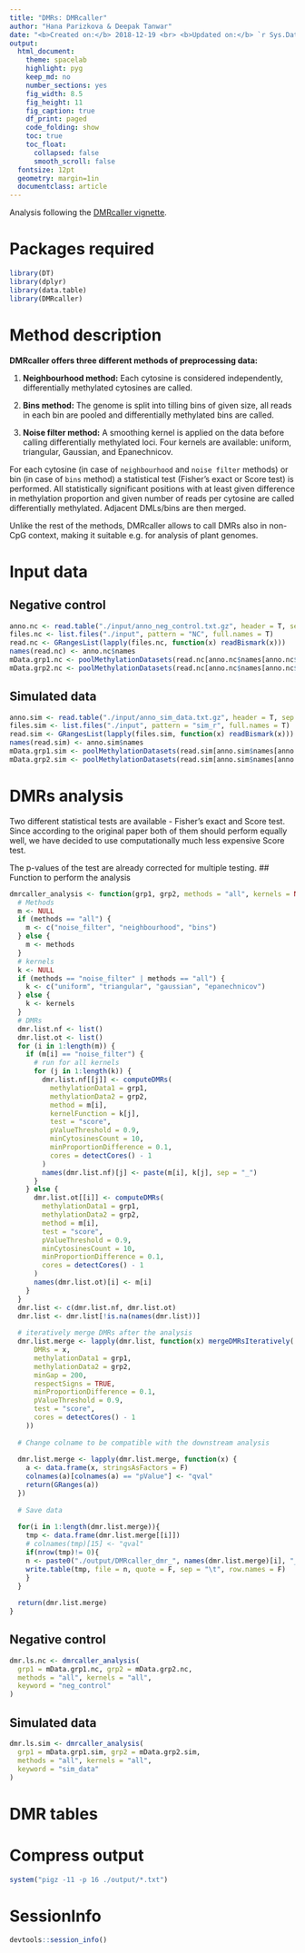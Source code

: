```yaml
---
title: "DMRs: DMRcaller"
author: "Hana Parizkova & Deepak Tanwar"
date: "<b>Created on:</b> 2018-12-19 <br> <b>Updated on:</b> `r Sys.Date()`"
output:
  html_document:
    theme: spacelab
    highlight: pyg
    keep_md: no
    number_sections: yes
    fig_width: 8.5
    fig_height: 11
    fig_caption: true
    df_print: paged
    code_folding: show
    toc: true
    toc_float:
      collapsed: false
      smooth_scroll: false
  fontsize: 12pt
  geometry: margin=1in
  documentclass: article
---
```




Analysis following the [DMRcaller vignette](https://bioconductor.org/packages/release/bioc/vignettes/DMRcaller/inst/doc/DMRcaller.pdf).

# Packages required
```r
library(DT)
library(dplyr)
library(data.table)
library(DMRcaller)
```

# Method description

**DMRcaller offers three different methods of preprocessing data:**

1. **Neighbourhood method:** Each cytosine is considered independently, differentially methylated cytosines are called.

2. **Bins method:** The genome is split into tilling bins of given size, all reads in each bin are pooled and differentially methylated bins are called.

3. **Noise filter method:** A smoothing kernel is applied on the data before calling differentially methylated loci. Four kernels are available: uniform, triangular, Gaussian, and Epanechnicov.

For each cytosine (in case of `neighbourhood` and `noise filter` methods) or bin (in case of `bins` method) a statistical test (Fisher’s exact or Score test) is performed. All statistically significant positions with at least given difference in methylation proportion and given number of reads per cytosine are called differentially methylated. Adjacent DMLs/bins are then merged.

Unlike the rest of the methods, DMRcaller allows to call DMRs also in non-CpG context, making it suitable e.g. for analysis of plant genomes.


# Input data

## Negative control
```r
anno.nc <- read.table("./input/anno_neg_control.txt.gz", header = T, sep = "\t", stringsAsFactors = F)
files.nc <- list.files("./input", pattern = "NC", full.names = T)
read.nc <- GRangesList(lapply(files.nc, function(x) readBismark(x)))
names(read.nc) <- anno.nc$names
mData.grp1.nc <- poolMethylationDatasets(read.nc[anno.nc$names[anno.nc$Group == "Group1"]])
mData.grp2.nc <- poolMethylationDatasets(read.nc[anno.nc$names[anno.nc$Group == "Group2"]])
```


## Simulated data
```r
anno.sim <- read.table("./input/anno_sim_data.txt.gz", header = T, sep = "\t", stringsAsFactors = F)
files.sim <- list.files("./input", pattern = "sim_r", full.names = T)
read.sim <- GRangesList(lapply(files.sim, function(x) readBismark(x)))
names(read.sim) <- anno.sim$names
mData.grp1.sim <- poolMethylationDatasets(read.sim[anno.sim$names[anno.sim$Group == "Group1"]])
mData.grp2.sim <- poolMethylationDatasets(read.sim[anno.sim$names[anno.sim$Group == "Group2"]])
```


# DMRs analysis
Two different statistical tests are available - Fisher's exact and Score test. Since according to the original paper both of them should perform equally well, we have decided to use computationally much less expensive Score test.

The p-values of the test are already corrected for multiple testing.
## Function to perform the analysis
```r
dmrcaller_analysis <- function(grp1, grp2, methods = "all", kernels = NULL, keyword) {
  # Methods
  m <- NULL
  if (methods == "all") {
    m <- c("noise_filter", "neighbourhood", "bins")
  } else {
    m <- methods
  }
  # kernels
  k <- NULL
  if (methods == "noise_filter" | methods == "all") {
    k <- c("uniform", "triangular", "gaussian", "epanechnicov")
  } else {
    k <- kernels
  }
  # DMRs
  dmr.list.nf <- list()
  dmr.list.ot <- list()
  for (i in 1:length(m)) {
    if (m[i] == "noise_filter") {
      # run for all kernels
      for (j in 1:length(k)) {
        dmr.list.nf[[j]] <- computeDMRs(
          methylationData1 = grp1,
          methylationData2 = grp2,
          method = m[i],
          kernelFunction = k[j],
          test = "score",
          pValueThreshold = 0.9,
          minCytosinesCount = 10,
          minProportionDifference = 0.1,
          cores = detectCores() - 1
        )
        names(dmr.list.nf)[j] <- paste(m[i], k[j], sep = "_")
      }
    } else {
      dmr.list.ot[[i]] <- computeDMRs(
        methylationData1 = grp1,
        methylationData2 = grp2,
        method = m[i],
        test = "score",
        pValueThreshold = 0.9,
        minCytosinesCount = 10,
        minProportionDifference = 0.1,
        cores = detectCores() - 1
      )
      names(dmr.list.ot)[i] <- m[i]
    }
  }
  dmr.list <- c(dmr.list.nf, dmr.list.ot)
  dmr.list <- dmr.list[!is.na(names(dmr.list))]
  
  # iteratively merge DMRs after the analysis
  dmr.list.merge <- lapply(dmr.list, function(x) mergeDMRsIteratively(
      DMRs = x,
      methylationData1 = grp1,
      methylationData2 = grp2,
      minGap = 200,
      respectSigns = TRUE,
      minProportionDifference = 0.1,
      pValueThreshold = 0.9,
      test = "score",
      cores = detectCores() - 1
    ))
  
  # Change colname to be compatible with the downstream analysis
  
  dmr.list.merge <- lapply(dmr.list.merge, function(x) {
    a <- data.frame(x, stringsAsFactors = F)
    colnames(a)[colnames(a) == "pValue"] <- "qval"
    return(GRanges(a))
  })
  
  # Save data
  
  for(i in 1:length(dmr.list.merge)){
    tmp <- data.frame(dmr.list.merge[[i]])
    # colnames(tmp)[15] <- "qval"
    if(nrow(tmp)!= 0){
    n <- paste0("./output/DMRcaller_dmr_", names(dmr.list.merge)[i], "_", keyword, ".txt")
    write.table(tmp, file = n, quote = F, sep = "\t", row.names = F)
    }
  }
  
  return(dmr.list.merge)
}
```


## Negative control

```r
dmr.ls.nc <- dmrcaller_analysis(
  grp1 = mData.grp1.nc, grp2 = mData.grp2.nc,
  methods = "all", kernels = "all",
  keyword = "neg_control"
)
```


## Simulated data

```r
dmr.ls.sim <- dmrcaller_analysis(
  grp1 = mData.grp1.sim, grp2 = mData.grp2.sim,
  methods = "all", kernels = "all",
  keyword = "sim_data"
)
```


# DMR tables

<!-- ## Function -->

<!-- ```{r} -->
<!-- display_table <- function(df, fdr.col){ -->
<!-- c <- df[, fdr.col][df[, fdr.col] <= 0.05] -->

<!-- if(length(c) == 0){ -->
<!-- datatable( -->
<!--   df, -->
<!--   rownames = F, -->
<!--   filter = "top", extensions = c("Buttons", "ColReorder"), options = list( -->
<!--     pageLength = 10, -->
<!--     buttons = c("copy", "csv", "excel", "pdf", "print"), -->
<!--     colReorder = list(realtime = FALSE), -->
<!--     dom = "fltBip" -->
<!--   ) -->
<!-- ) -->
<!-- } else{ -->
<!-- datatable( -->
<!--   df, -->
<!--   rownames = F, -->
<!--   filter = "top", extensions = c("Buttons", "ColReorder"), options = list( -->
<!--     pageLength = 10, -->
<!--     buttons = c("copy", "csv", "excel", "pdf", "print"), -->
<!--     colReorder = list(realtime = FALSE), -->
<!--     dom = "fltBip" -->
<!--   ) -->
<!-- ) %>% -->
<!--   formatStyle( -->
<!--     fdr.col, -->
<!--     backgroundColor = styleEqual(c, rep("#66C2A5", length(c))) -->
<!--   ) -->
<!-- } -->
<!-- } -->
<!-- ``` -->


<!-- ## Negative control {.tabset .tabset-pills} -->

<!-- ```{r, results='asis'} -->

<!-- cat(sprintf(paste("###",  names(dmr.ls.sim)))) -->
<!-- #   cat("### Table \n \n") -->

<!-- t <- htmltools::tagList( -->
<!--   lapply(dmr.ls.sim, function(x) { -->
<!--     df <- data.frame(x) -->
<!--     fdr.col <- "qval" -->

<!--     c <- df[, fdr.col][df[, fdr.col] <= 0.05] -->

<!--     if (length(c) == 0) { -->
<!--       datatable( -->
<!--         df, -->
<!--         rownames = F, -->
<!--         filter = "top", extensions = c("Buttons", "ColReorder"), options = list( -->
<!--           pageLength = 10, -->
<!--           buttons = c("copy", "csv", "excel", "pdf", "print"), -->
<!--           colReorder = list(realtime = FALSE), -->
<!--           dom = "fltBip" -->
<!--         ) -->
<!--       ) -->
<!--     } else { -->
<!--       datatable( -->
<!--         df, -->
<!--         rownames = F, -->
<!--         filter = "top", extensions = c("Buttons", "ColReorder"), options = list( -->
<!--           pageLength = 10, -->
<!--           buttons = c("copy", "csv", "excel", "pdf", "print"), -->
<!--           colReorder = list(realtime = FALSE), -->
<!--           dom = "fltBip" -->
<!--         ) -->
<!--       ) %>% -->
<!--         formatStyle( -->
<!--           fdr.col, -->
<!--           backgroundColor = styleEqual(c, rep("#66C2A5", length(c))) -->
<!--         ) -->
<!--     } -->
<!--   }) -->
<!-- ) -->
<!-- t -->

<!-- # t <- dmr.ls.sim -->
<!-- #  -->
<!-- # # print to HTML -->
<!-- # cat("# Results \n \n ") -->
<!-- # for (i in seq_along(names(t))) { -->
<!-- #   name <- names(t)[i] -->
<!-- #   cat("\n \n") -->
<!-- #   cat(sprintf("## Gears: %s {.tabset .tabset-pills} \n \n", name)) -->
<!-- #   cat("### Table \n \n") -->
<!-- #   print(htmltools::tagList(datatable(data.frame(t[[i]])))) -->
<!-- #   cat("\n \n") -->
<!-- # } -->
<!-- ``` -->



# Compress output
```r
system("pigz -11 -p 16 ./output/*.txt")
```


# SessionInfo

```r
devtools::session_info()
```